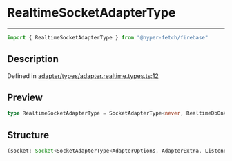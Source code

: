 

# RealtimeSocketAdapterType

<div class="api-docs__separator" data-reactroot="">

---

</div><div class="api-docs__import" data-reactroot="">

```ts
import { RealtimeSocketAdapterType } from "@hyper-fetch/firebase"
```

</div><div class="api-docs__section">

## Description

</div><div class="api-docs__description"><span class="api-docs__do-not-parse">



</span></div><p class="api-docs__definition">

Defined in [adapter/types/adapter.realtime.types.ts:12](https://github.com/BetterTyped/hyper-fetch/blob/cc329b91/packages/adapter-firebase/src/adapter/types/adapter.realtime.types.ts#L12)

</p><div class="api-docs__section">

## Preview

</div><div class="api-docs__preview type single">

```ts
type RealtimeSocketAdapterType = SocketAdapterType<never, RealtimeDbOnValueMethodExtra, { onlyOnce?: boolean } & RealtimeDBQueryParams>;
```

</div><div class="api-docs__section">

## Structure

</div><div class="api-docs__returns">

```ts
(socket: Socket<SocketAdapterType<AdapterOptions, AdapterExtra, ListenerOptions, EmitterOptions>>, DO_NOT_USE?: [object Object]) => [object Object]
```

</div>